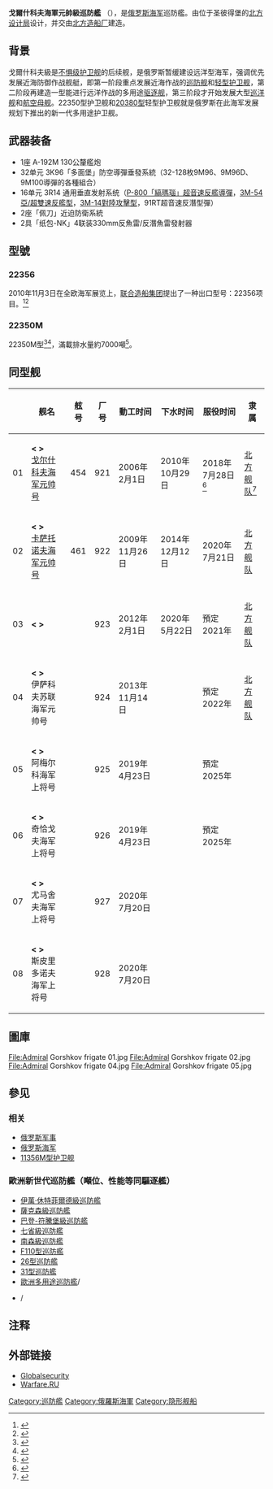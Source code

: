 {{noteTA
|G1=軍事
|G2=單位
|1=zh-cn:护卫舰; zh-hk:護衛艦; zh-tw:巡防艦; zh-sg:巡防舰;
}}
{{軍艦模板
|圖片=[[File:Admiral_Gorshkov_frigate_03.jpg|300px]]
|照片說明=
|名稱= 戈爾什科夫海軍元帥級巡防艦 [[File:Naval_Ensign_of_Russia.svg|30px]]
|艦種= [[巡防舰|巡防舰]]
|艦名= 人名
|擁有國= {{RUS}}
|艦級= 
|代號= 22350型
|前型= [[不惧级护卫舰|不惧级护卫舰]]
|次型= 
|數量= 15艘
|製造= [[北方造船廠|北方造船廠]]
|下訂= 
|動工= 5艘
|下水= 1艘
|服役= 2艘
|狀態= 在役
|標準= 4500吨
|滿載= 5400吨
|長度= 135公尺
|闊度= 16公尺
|吃水= 4.5公尺
|極速= 29节
|鍋爐= 
|动力方式= [[柴-燃联合|柴-燃联合]]动力（[[CODAG|CODAG]]）
|引擎= 2台10D49[[柴油发动机|柴油发动机]]<br />2台M90FR[[燃气涡轮发动机|燃气涡轮发动机]]
|出力= 2×5200匹马力（10D49）<br />2×27500 匹马力（M90FR）
|續航= 4000海里以上（14節）
|乘員= 180-210人
|裝備= 
|射控裝置= 
|偵搜設備= 
|電戰系統= 
|電子設備=
|艦載機= [[卡-27|卡-27]] 反潜直升机
|其它=
}}

'''戈爾什科夫海軍元帥級巡防艦''' （{{lang-ru|Фрегаты проекта 22350}}），是[[俄罗斯海军|俄罗斯海军]]巡防艦。由位于圣彼得堡的[[北方设计局|北方设计局]]设计，并交由[[北方造船厂|北方造船厂]]建造。

==背景==
戈爾什科夫級是[[不惧级护卫舰|不惧级护卫舰]]的后续舰，是俄罗斯暂缓建设远洋型海军，强调优先发展近海防御作战舰艇，即第一阶段重点发展近海作战的[[巡防舰|巡防舰]]和[[轻型护卫舰|轻型护卫舰]]，第二阶段再建造一型能进行远洋作战的多用途[[驱逐舰|驱逐舰]]，第三阶段才开始发展大型[[巡洋舰|巡洋舰]]和[[航空母舰|航空母舰]]。22350型护卫舰和[[20380型轻型护卫舰|20380型]]轻型护卫舰就是俄罗斯在此海军发展规划下推出的新一代多用途护卫舰。

==武器装备==
* 1座 A-192M 130公釐艦炮
* 32单元 3K96「多面堡」防空導彈垂發系統（32-128枚9M96、9M96D、9M100導彈的各種組合）
* 16单元 3R14 通用垂直发射系统（[[P-800導彈|P-800「縞瑪瑙」超音速反艦導彈]]，[[3M-54|3M-54亞/超雙速反艦型]]，[[3M-54|3M-14對陸攻擊型]]，91RT超音速反潛型彈）
* 2座「佩刀」近迫防衛系統
* 2具「纸包-NK」4联装330mm反魚雷/反潛魚雷發射器

== 型號 ==
=== 22356 ===
2010年11月3日在全欧海军展览上，[[联合造船集团|联合造船集团]]提出了一种出口型号：22356项目。<ref>{{cite web |url=http://rusnavy.com/news/navy/index.php?ELEMENT_ID=10707 |title=Russia offers newest developments in shipbuilding |publisher=Rusnavy.com |accessdate=2012-07-15 |archive-date=2018-10-05 |archive-url=https://web.archive.org/web/20181005220131/http://rusnavy.com/news/navy/index.php?ELEMENT_ID=10707 |dead-url=no }}</ref><ref>{{cite web |url=http://rusnavy.com/news/navy/index.php?ELEMENT_ID=10695 |title=Export variant of newest Russian frigate was presented at Euronaval-2010 |publisher=Rusnavy.com |accessdate=2012-07-14 |archive-date=2018-10-05 |archive-url=https://web.archive.org/web/20181005220213/http://rusnavy.com/news/navy/index.php?ELEMENT_ID=10695 |dead-url=no }}</ref>

=== 22350M ===
22350M型<ref>{{Cite web|url=https://bmpd.livejournal.com/3573462.html|title=Северное ПКБ завершило эскизное проектирование фрегата проекта 22350М|author=bmpd|date=2019-03-18|publisher=bmpd|accessdate=2019-03-18|archive-date=2021-01-20|archive-url=https://web.archive.org/web/20210120224355/https://bmpd.livejournal.com/3573462.html|dead-url=no}}</ref><ref>{{Cite web|url=https://tass.ru/armiya-i-opk/6225675|title=Источник: в России разрабатывают фрегаты, способные нести почти 50 крылатых ракет|publisher=ТАСС|accessdate=2019-03-17|archive-date=2021-01-08|archive-url=https://web.archive.org/web/20210108030135/https://tass.ru/armiya-i-opk/6225675|dead-url=no}}</ref>，滿載排水量約7000噸<ref name="tss2">{{Cite web |url=https://tass.ru/armiya-i-opk/6415468 |title=Россия планирует построить 12 модернизированных фрегатов проекта 22350М |access-date=2019-08-09 |archive-date=2020-11-13 |archive-url=https://web.archive.org/web/20201113112540/https://tass.ru/armiya-i-opk/6415468 |dead-url=no }}</ref>。

== 同型舰 ==
{| class="wikitable" 
! 
!舰名
!舷号
!厂号
!動工时间
!下水时间
!服役时间
!隶属
|-
|01
|
'''< {{lang|ru|Адмирал флота Советского Союза Горшков}} >'''<br> [[戈尔什科夫海军元帅号巡防舰|戈尔什科夫海军元帅号]]
|454
|921
|2006年2月1日
|2010年10月29日
|2018年7月28日<ref name="fr2235">{{Cite web |url=http://ria.ru/interview/20160728/1472993081.html |title=Адмирал Касатонов: Керченский мост будут охранять спецчасти |access-date=2016-10-31 |archive-date=2018-08-01 |archive-url=https://web.archive.org/web/20180801094306/https://ria.ru/interview/20160728/1472993081.html |dead-url=no }}</ref>
|[[北方舰队|北方舰队]]<ref>{{cite web |author=08.10.2012 |url=http://rusnavy.com/news/navy/index.php?ELEMENT_ID=16105 |title=Frigate Admiral Gorshkov Starts Trials in November |publisher=Rusnavy.com |accessdate=2012-10-18 |archive-date=2018-10-05 |archive-url=https://web.archive.org/web/20181005220147/http://rusnavy.com/news/navy/index.php?ELEMENT_ID=16105 |dead-url=no }}</ref>
|-
|02
|
'''< {{lang|ru|Адмирал флота Касатонов}} >'''<br> [[卡薩托諾夫海軍元帥號巡防艦|卡萨托诺夫海军元帅号]]
|461
|922
|2009年11月26日
|2014年12月12日
|2020年7月21日
|[[北方舰队|北方舰队]]
|-
|03
|
'''< {{lang|ru|Адмирал Головко}} >'''<br>{{le|戈洛夫科海军上将号|Russian frigate Admiral Golovko}}
|
|923
|2012年2月1日
|2020年5月22日
|預定2021年
|[[北方舰队|北方舰队]]
|-
|04
|
'''< {{lang|ru|Адмирал флота Советского Союза Исаков}} >''' <br>伊萨科夫苏联海军元帅号
|
|924
|2013年11月14日
|
|預定2022年
|[[北方舰队|北方舰队]]
|-
|05
|
'''< {{lang|ru|Адмирал Амелько}} >''' <br>阿梅尔科海军上将号
|
|925
|2019年4月23日
|
|預定2025年
|
|-
|06
|
'''< {{lang|ru|Адмирал Чичагов}} >''' <br>奇恰戈夫海军上将号
|
|926
|2019年4月23日
|
|預定2025年
|
|-
|07
|
'''< {{lang|ru|Адмирал Юмашев}} >''' <br>尤马舍夫海军上将号
|
|927
|2020年7月20日
|
|
|
|-
|08
|
'''< {{lang|ru|Адмирал Спиридонов}} >''' <br>斯皮里多诺夫海军上将号
|
|928
|2020年7月20日
|
|
|
|}

== 圖庫 ==
<gallery>
File:Admiral Gorshkov frigate 01.jpg
File:Admiral Gorshkov frigate 02.jpg
File:Admiral Gorshkov frigate 04.jpg
File:Admiral Gorshkov frigate 05.jpg

</gallery>

==參见==
===相关===
*[[俄罗斯军事|俄罗斯军事]]
*[[俄罗斯海军|俄罗斯海军]]
*[[11356M型护卫舰|11356M型护卫舰]]

=== 歐洲新世代巡防艦（噸位、性能等同驅逐艦） ===
*[[伊萬·休特菲爾德級巡防艦|伊萬·休特菲爾德級巡防艦]]{{DEN}}
*[[薩克森級巡防艦|薩克森級巡防艦]]{{GER}}
*[[巴登-符騰堡級巡防艦|巴登-符騰堡級巡防艦]]{{GER}}
*[[七省級巡防艦|七省級巡防艦]]{{NLD}}
*[[南森級巡防艦|南森級巡防艦]]{{NOR}}
*[[F110型巡防艦|F110型巡防艦]]{{SPN}}
*[[26型巡防艦|26型巡防艦]]{{UK}}
*[[31型巡防艦|31型巡防艦]]{{UK}}
*[[歐洲多用途巡防艦|歐洲多用途巡防艦]]{{FRA}}/{{ITA}}
*{{tsl|en|Future Surface Combatant (Koninklijke Marine)|未來水面作戰艦}}{{BEL}}/{{NLD}}

== 注释 ==
{{Reflist}}

== 外部链接 ==
{{Commonscat-inline|Admiral Gorshkov class frigates}}


*[http://www.globalsecurity.org/military/world/russia/22350.htm Globalsecurity] {{Wayback|url=http://www.globalsecurity.org/military/world/russia/22350.htm |date=20080921050207 }}
*[http://warfare.ru/?lang=&catid=270&linkid=2544 Warfare.RU] {{Wayback|url=http://warfare.ru/?lang=&catid=270&linkid=2544 |date=20200513134614 }}

{{ColdwarSovietShips}}

[[Category:巡防艦|Category:巡防艦]]
[[Category:俄羅斯海軍|Category:俄羅斯海軍]]
[[Category:隐形舰船|Category:隐形舰船]]